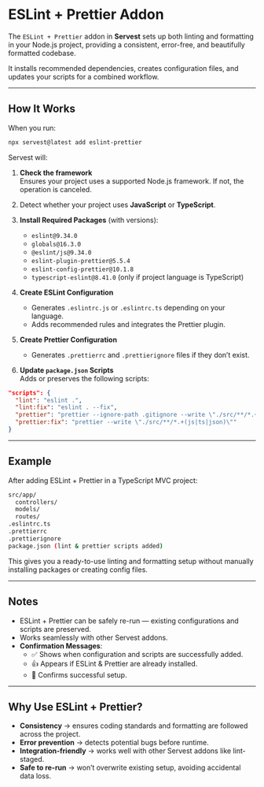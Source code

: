# ESLint + Prettier Addon

The `ESLint + Prettier` addon in **Servest** sets up both linting and formatting in your Node.js project, providing a consistent, error-free, and beautifully formatted codebase.

It installs recommended dependencies, creates configuration files, and updates your scripts for a combined workflow.

---

## How It Works

When you run:

```bash
npx servest@latest add eslint-prettier
```

Servest will:

1. **Check the framework**  
   Ensures your project uses a supported Node.js framework. If not, the operation is canceled.

2. Detect whether your project uses **JavaScript** or **TypeScript**.

3. **Install Required Packages** (with versions):
   - `eslint@9.34.0`
   - `globals@16.3.0`
   - `@eslint/js@9.34.0`
   - `eslint-plugin-prettier@5.5.4`
   - `eslint-config-prettier@10.1.8`
   - `typescript-eslint@8.41.0` (only if project language is TypeScript)

4. **Create ESLint Configuration**
   - Generates `.eslintrc.js` or `.eslintrc.ts` depending on your language.
   - Adds recommended rules and integrates the Prettier plugin.

5. **Create Prettier Configuration**
   - Generates `.prettierrc` and `.prettierignore` files if they don’t exist.

6. **Update `package.json` Scripts**  
   Adds or preserves the following scripts:

```json
"scripts": {
  "lint": "eslint .",
  "lint:fix": "eslint . --fix",
  "prettier": "prettier --ignore-path .gitignore --write \"./src/**/*.+(js|ts|json)\"",
  "prettier:fix": "prettier --write \"./src/**/*.+(js|ts|json)\""
}
```

---

## Example

After adding ESLint + Prettier in a TypeScript MVC project:

```bash
src/app/
  controllers/
  models/
  routes/
.eslintrc.ts
.prettierrc
.prettierignore
package.json (lint & prettier scripts added)
```

This gives you a ready-to-use linting and formatting setup without manually installing packages or creating config files.

---

## Notes

- ESLint + Prettier can be safely re-run — existing configurations and scripts are preserved.
- Works seamlessly with other Servest addons.
- **Confirmation Messages**:
  - ✅ Shows when configuration and scripts are successfully added.
  - 👍 Appears if ESLint & Prettier are already installed.
  - 🎉 Confirms successful setup.

---

## Why Use ESLint + Prettier?

- **Consistency** → ensures coding standards and formatting are followed across the project.
- **Error prevention** → detects potential bugs before runtime.
- **Integration-friendly** → works well with other Servest addons like lint-staged.
- **Safe to re-run** → won’t overwrite existing setup, avoiding accidental data loss.
